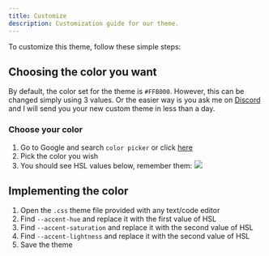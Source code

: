 ```yaml
---
title: Customize
description: Customization guide for our theme.
---
```


To customize this theme, follow these simple steps:

## Choosing the color you want
By default, the color set for the theme is <code>#FFB000</code>. However, this can be changed simply using 3 values. Or the easier way is you ask me on [Discord](https://discord.com/invite/t6CKrYvQuE) and I will send you your new custom theme in less than a day.

### Choose your color
1. Go to Google and search `color picker` or click [here](https://g.co/kgs/q5QAo9Z)
2. Pick the color you wish
3. You should see HSL values below, remember them:
    <img src="https://github.com/WarFiN123/docs-translucencev2/blob/4a295566dd4e85cb41b8dcf910f2564c1dd9fea0/public/Color%20picker.png?raw=true" width={500}></img>

## Implementing the color
1. Open the `.css` theme file provided with any text/code editor
2. Find `--accent-hue` and replace it with the first value of HSL
3. Find `--accent-saturation` and replace it with the second value of HSL
4. Find `--accent-lightness` and replace it with the second value of HSL
5. Save the theme